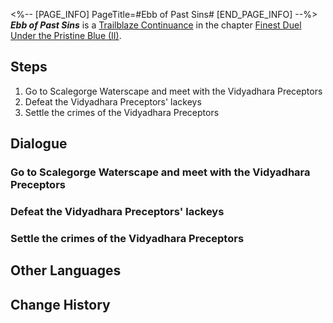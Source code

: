 <%-- [PAGE_INFO]
PageTitle=#Ebb of Past Sins#
[END_PAGE_INFO] --%>
{{Stub|Dialogue.}}
{{Mission Infobox
|id            = 2022307
|title         = 
|image         = Mission Ebb of Past Sins.png{{subst:void|<!--$UPLOAD:<<SpriteOutput/Chronicle/2022307.png>-<Mission Ebb of Past Sins.png>-<Fate's Atlas Images>>-->}}
|type          = Trailblaze Continuance
|event_name    = 
|chapter       = Finest Duel Under the Pristine Blue (II)
|requirements  = [[Trailblaze Continuance]] ''[[Under the Spell]]'' completed
|summary       = In the Scalegorge Waterscape, the tides rise and fall. Lingsha, with the "gift" prepared, arrives alongside Dan Heng to meet the Vidyadhara Preceptors. The deeds of the past and schemes of the present schemes will ultimately be settled one by one.
|characters    = Lingsha; Trailblazer
|startLocation = [[The Xianzhou Luofu]] - [[Scalegorge Waterscape]]
|world         = The Xianzhou Luofu
|area          = Scalegorge Waterscape
|prev          = Under the Spell
|next          = A Fugue From Beyond
|rewards       = Trailblaze EXP*200; Stellar Jade*30; Traveler's Guide*2; Refined Aether*2; Credit*40,000
}}
'''''Ebb of Past Sins''''' is a [[Trailblaze Continuance]] in the chapter [[Finest Duel Under the Pristine Blue (II)]].

==Steps==
# Go to Scalegorge Waterscape and meet with the Vidyadhara Preceptors
# Defeat the Vidyadhara Preceptors' lackeys
# Settle the crimes of the Vidyadhara Preceptors

<!--
==Gameplay Notes==

--><!--
==Trial Character==

-->
==Dialogue==
{{Stub Dialogue}}
===Go to Scalegorge Waterscape and meet with the Vidyadhara Preceptors===
{{Mission Description|type=continuance|location=Scalegorge Waterscape|The tide of Scalegorge Waterscape flows ceaselessly, just like the aspiration of the Vidyadhara Preceptors. The arrival of Dan Heng and Lingsha will be the key to deciding the direction of this flow.}}
{{Dialogue Start}}
:{{tx}}
{{Dialogue End}}

===Defeat the Vidyadhara Preceptors' lackeys===
{{Dialogue Start}}
:{{tx}}
{{Dialogue End}}

===Settle the crimes of the Vidyadhara Preceptors===
{{Dialogue Start}}
:{{tx}}
{{Dialogue End}}

==Other Languages==
{{Other Languages
|en   = Ebb of Past Sins
|zhs  = 射浪偃潮，旧恨云消
|zht  = 射浪偃潮，舊恨雲消
|ja   = 旧恨霧消、矢を射て波は凪ぐ
|ko   = 잠잠해진 풍랑, 사라진 오랜 원한
|es   = Rencores pasados disipados
|fr   = Reflux des péchés du passé
|ru   = Брызги волн, старая вражда избыта
|th   = คลื่นความแค้นจากวันวาน
|vi   = Sóng Xạ Thủy Triều, Hận Xưa Tan Biến
|de   = Ebbe alter Sünden
|id   = Gelombang Dendam Masa Lalu
|pt   = Recaída dos Pecados Passados
}}

==Change History==
{{Change History|2.5}}
